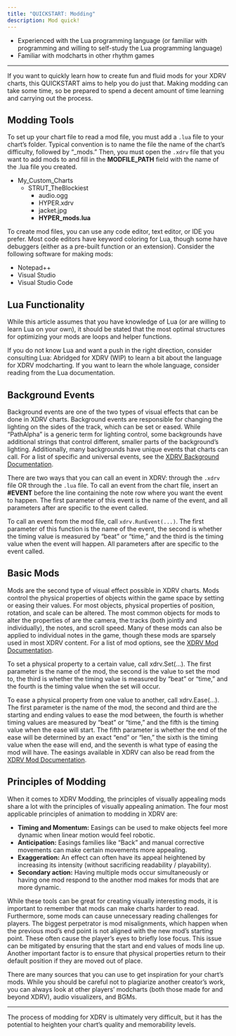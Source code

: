 ```yaml
---
title: "QUICKSTART: Modding"
description: Mod quick!
---
```


<Aside type="note" title="Recommended Precursors:">

- Experienced with the Lua programming language (or familiar with programming and willing to self-study the Lua programming language)
- Familiar with modcharts in other rhythm games

</Aside>

---
 
If you want to quickly learn how to create fun and fluid mods for your XDRV charts, this QUICKSTART aims to help you do just that. Making modding can take some time, so be prepared to spend a decent amount of time learning and carrying out the process.

## Modding Tools

To set up your chart file to read a mod file, you must add a `.lua` file to your chart’s folder. Typical convention is to name the file the name of the chart’s difficulty, followed by “_mods.” Then, you must open the `.xdrv` file that you want to add mods to and fill in the **MODFILE_PATH** field with the name of the .lua file you created.

<FileTree>

- My_Custom_Charts
	- STRUT_TheBlockiest 
		- audio.ogg
		- HYPER.xdrv
		- jacket.jpg
		- **HYPER_mods.lua**

</FileTree>

To create mod files, you can use any code editor, text editor, or IDE you prefer. Most code editors have keyword coloring for Lua, though some have debuggers (either as a pre-built function or an extension). Consider the following software for making mods:

- Notepad++
- Visual Studio
- Visual Studio Code

## Lua Functionality

While this article assumes that you have knowledge of Lua (or are willing to learn Lua on your own), it should be stated that the most optimal structures for optimizing your mods are loops and helper functions.

If you do not know Lua and want a push in the right direction, consider consulting Lua: Abridged for XDRV (WIP) to learn a bit about the language for XDRV modcharting. If you want to learn the whole language, consider reading from the Lua documentation.

## Background Events

Background events are one of the two types of visual effects that can be done in XDRV charts. Background events are responsible for changing the lighting on the sides of the track, which can be set or eased. While “PathAlpha” is a generic term for lighting control, some backgrounds have additional strings that control different, smaller parts of the background’s lighting. Additionally, many backgrounds have unique events that charts can call. For a list of specific and universal events, see the [XDRV Background Documentation](https://github.com/EX-XDRiVER/Chart-Documentation/tree/main/backgrounds).

There are two ways that you can call an event in XDRV: through the `.xdrv` file OR through the `.lua` file. To call an event from the chart file, insert an **#EVENT** before the line containing the note row where you want the event to happen. The first parameter of this event is the name of the event, and all parameters after are specific to the event called.

To call an event from the mod file, call `xdrv.RunEvent(...)`. The first parameter of this function is the name of the event, the second is whether the timing value is measured by “beat” or “time,” and the third is the timing value when the event will happen. All parameters after are specific to the event called.

## Basic Mods

Mods are the second type of visual effect possible in XDRV charts. Mods control the physical properties of objects within the game space by setting or easing their values. For most objects, physical properties of position, rotation, and scale can be altered. The most common objects for mods to alter the properties of are the camera, the tracks (both jointly and individually), the notes, and scroll speed. Many of these mods can also be applied to individual notes in the game, though these mods are sparsely used in most XDRV content. For a list of mod options, see the [XDRV Mod Documentation](https://github.com/EX-XDRiVER/Chart-Documentation/blob/main/mods.md).

To set a physical property to a certain value, call xdrv.Set(...). The first parameter is the name of the mod, the second is the value to set the mod to, the third is whether the timing value is measured by “beat” or “time,” and the fourth is the timing value when the set will occur.

To ease a physical property from one value to another, call xdrv.Ease(...). The first parameter is the name of the mod, the second and third are the starting and ending values to ease the mod between, the fourth is whether timing values are measured by “beat” or “time,” and the fifth is the timing value when the ease will start. The fifth parameter is whether the end of the ease will be determined by an exact “end” or “len,” the sixth is the timing value when the ease will end, and the seventh is what type of easing the mod will have. The easings available in XDRV can also be read from the [XDRV Mod Documentation](https://github.com/EX-XDRiVER/Chart-Documentation/blob/main/mods.md).

## Principles of Modding

When it comes to XDRV Modding, the principles of visually appealing mods share a lot with the principles of visually appealing animation. The four most applicable principles of animation to modding in XDRV are:

- **Timing and Momentum:** Easings can be used to make objects feel more dynamic when linear motion would feel robotic.
- **Anticipation:** Easings families like “Back” and manual corrective movements can make certain movements more appealing.
- **Exaggeration:** An effect can often have its appeal heightened by increasing its intensity (without sacrificing readability / playability).
- **Secondary action:** Having multiple mods occur simultaneously or having one mod respond to the  another mod makes for mods that are more dynamic.

While these tools can be great for creating visually interesting mods, it is important to remember that mods can make charts harder to read. Furthermore, some mods can cause unnecessary reading challenges for players. The biggest perpetrator is mod misalignments, which happen when the previous mod’s end point is not aligned with the new mod’s starting point. These often cause the player’s eyes to briefly lose focus. This issue can be mitigated by ensuring that the start and end values of mods line up. Another important factor is to ensure that physical properties return to their default position if they are moved out of place.

There are many sources that you can use to get inspiration for your chart’s mods. While you should be careful not to plagiarize another creator’s work, you can always look at other players’ modcharts (both those made for and beyond XDRV), audio visualizers, and BGMs.

---

The process of modding for XDRV is ultimately very difficult, but it has the potential to heighten your chart’s quality and memorability levels.